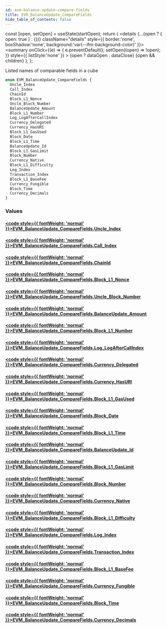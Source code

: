 ```yaml
---
id: evm-balance-update-compare-fields
title: EVM_BalanceUpdate_CompareFields
hide_table_of_contents: false
---
```







  const [open, setOpen] = useState(startOpen);
  return (
    <details {...(open ? { open: true } : {})} className="details" style={{ border:'none', boxShadow:'none', background:'var(--ifm-background-color)' }}>
      <summary
        onClick={(e) => {
          e.preventDefault();
          setOpen((open) => !open);
        }}
        style={{ listStyle:'none' }}
      >
      {open ? dataOpen : dataClose}
      </summary>
      {open && children}
    </details>
  );
};




Listed names of comparable fields in a cube


```graphql
enum EVM_BalanceUpdate_CompareFields {
  Uncle_Index
  Call_Index
  ChainId
  Block_L1_Nonce
  Uncle_Block_Number
  BalanceUpdate_Amount
  Block_L1_Number
  Log_LogAfterCallIndex
  Currency_Delegated
  Currency_HasURI
  Block_L1_GasUsed
  Block_Date
  Block_L1_Time
  BalanceUpdate_Id
  Block_L1_GasLimit
  Block_Number
  Currency_Native
  Block_L1_Difficulty
  Log_Index
  Transaction_Index
  Block_L1_BaseFee
  Currency_Fungible
  Block_Time
  Currency_Decimals
}
```




### Values

#### [<code style={{ fontWeight: 'normal' }}>EVM_BalanceUpdate_CompareFields.<b>Uncle_Index</b></code>](#) 
> 
> 

#### [<code style={{ fontWeight: 'normal' }}>EVM_BalanceUpdate_CompareFields.<b>Call_Index</b></code>](#) 
> 
> 

#### [<code style={{ fontWeight: 'normal' }}>EVM_BalanceUpdate_CompareFields.<b>ChainId</b></code>](#) 
> 
> 

#### [<code style={{ fontWeight: 'normal' }}>EVM_BalanceUpdate_CompareFields.<b>Block_L1_Nonce</b></code>](#) 
> 
> 

#### [<code style={{ fontWeight: 'normal' }}>EVM_BalanceUpdate_CompareFields.<b>Uncle_Block_Number</b></code>](#) 
> 
> 

#### [<code style={{ fontWeight: 'normal' }}>EVM_BalanceUpdate_CompareFields.<b>BalanceUpdate_Amount</b></code>](#) 
> 
> 

#### [<code style={{ fontWeight: 'normal' }}>EVM_BalanceUpdate_CompareFields.<b>Block_L1_Number</b></code>](#) 
> 
> 

#### [<code style={{ fontWeight: 'normal' }}>EVM_BalanceUpdate_CompareFields.<b>Log_LogAfterCallIndex</b></code>](#) 
> 
> 

#### [<code style={{ fontWeight: 'normal' }}>EVM_BalanceUpdate_CompareFields.<b>Currency_Delegated</b></code>](#) 
> 
> 

#### [<code style={{ fontWeight: 'normal' }}>EVM_BalanceUpdate_CompareFields.<b>Currency_HasURI</b></code>](#) 
> 
> 

#### [<code style={{ fontWeight: 'normal' }}>EVM_BalanceUpdate_CompareFields.<b>Block_L1_GasUsed</b></code>](#) 
> 
> 

#### [<code style={{ fontWeight: 'normal' }}>EVM_BalanceUpdate_CompareFields.<b>Block_Date</b></code>](#) 
> 
> 

#### [<code style={{ fontWeight: 'normal' }}>EVM_BalanceUpdate_CompareFields.<b>Block_L1_Time</b></code>](#) 
> 
> 

#### [<code style={{ fontWeight: 'normal' }}>EVM_BalanceUpdate_CompareFields.<b>BalanceUpdate_Id</b></code>](#) 
> 
> 

#### [<code style={{ fontWeight: 'normal' }}>EVM_BalanceUpdate_CompareFields.<b>Block_L1_GasLimit</b></code>](#) 
> 
> 

#### [<code style={{ fontWeight: 'normal' }}>EVM_BalanceUpdate_CompareFields.<b>Block_Number</b></code>](#) 
> 
> 

#### [<code style={{ fontWeight: 'normal' }}>EVM_BalanceUpdate_CompareFields.<b>Currency_Native</b></code>](#) 
> 
> 

#### [<code style={{ fontWeight: 'normal' }}>EVM_BalanceUpdate_CompareFields.<b>Block_L1_Difficulty</b></code>](#) 
> 
> 

#### [<code style={{ fontWeight: 'normal' }}>EVM_BalanceUpdate_CompareFields.<b>Log_Index</b></code>](#) 
> 
> 

#### [<code style={{ fontWeight: 'normal' }}>EVM_BalanceUpdate_CompareFields.<b>Transaction_Index</b></code>](#) 
> 
> 

#### [<code style={{ fontWeight: 'normal' }}>EVM_BalanceUpdate_CompareFields.<b>Block_L1_BaseFee</b></code>](#) 
> 
> 

#### [<code style={{ fontWeight: 'normal' }}>EVM_BalanceUpdate_CompareFields.<b>Currency_Fungible</b></code>](#) 
> 
> 

#### [<code style={{ fontWeight: 'normal' }}>EVM_BalanceUpdate_CompareFields.<b>Block_Time</b></code>](#) 
> 
> 

#### [<code style={{ fontWeight: 'normal' }}>EVM_BalanceUpdate_CompareFields.<b>Currency_Decimals</b></code>](#) 
> 
> 



